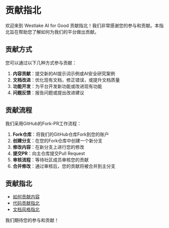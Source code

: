# 贡献指北

欢迎来到 Westlake AI for Good 贡献指北！我们非常感谢您的参与和贡献。本指北旨在帮助您了解如何为我们的平台做出贡献。

## 贡献方式

您可以通过以下几种方式参与贡献：

1. **内容贡献**：提交新的AI提示词示例或AI安全研究案例
2. **文档改进**：优化现有文档，修正错误，或提升文档质量
3. **功能开发**：为平台开发新功能或改进现有功能
4. **问题反馈**：报告问题或提出改进建议

## 贡献流程

我们采用GitHub的Fork-PR工作流程：

1. **Fork仓库**：将我们的GitHub仓库Fork到您的账户
2. **创建分支**：在您的Fork仓库中创建一个新分支
3. **修改内容**：在新分支上进行您的修改
4. **提交PR**：向主仓库提交Pull Request
5. **审核流程**：等待社区成员审核您的贡献
6. **合并修改**：通过审核后，您的贡献将被合并到主分支

## 贡献指北

- [如何贡献内容](/contributing/content)
- [代码贡献指北](/contributing/code)
- [文档风格指北](/contributing/style-guide)

我们期待您的参与和贡献！ 